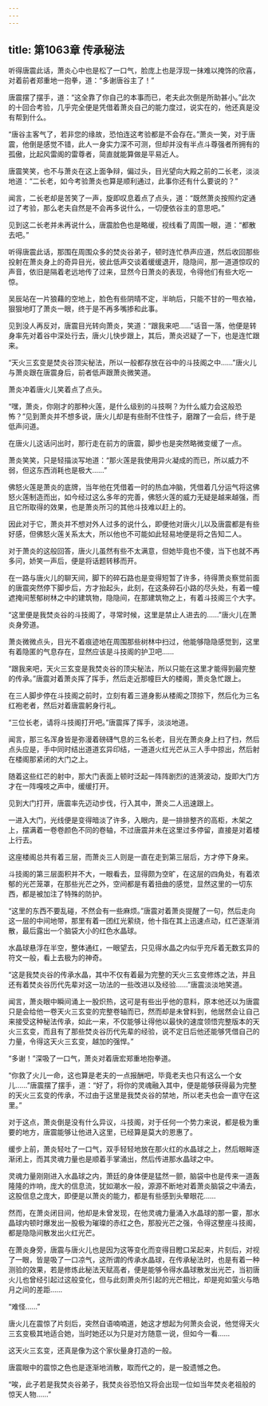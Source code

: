 ```yaml
---
---
---
```

title: 第1063章 传承秘法
---



听得唐震此话，萧炎心中也是松了一口气，脸庞上也是浮现一抹难以掩饰的欣喜，对着前者郑重地一抱拳，道：“多谢唐谷主了！”

唐震摆了摆手，道：“这全靠了你自己的本事而已，老夫此次倒是所助甚小。”此次的十回合考验，几乎完全便是凭借着萧炎自己的能力度过，说实在的，他还真是没有帮到什么。

“唐谷主客气了，若非您的缘故，恐怕连这考验都是不会存在。”萧炎一笑，对于唐震，他倒是感觉不错，此人一身实力深不可测，但却并没有半点斗尊强者所拥有的孤傲，比起风雷阁的雷尊者，简直就能算做是平易近人。

唐震笑笑，也不与萧炎在这上面争辩，偏过头，目光望向大殿之前的二长老，淡淡地道：“二长老，如今考验萧炎也算是顺利通过，此事你还有什么要说的？”

闻言，二长老却是苦笑了一声，旋即叹息着点了点头，道：“既然萧炎按照约定通过了考验，那么老夫自然是不会再多说什么，一切便依谷主的意思吧。”

见到这二长老并未再说什么，唐震脸色也是略缓，视线看了周围一眼，道：“都散去吧。”

听得唐震此话，那围在周围众多的焚炎谷弟子，顿时连忙恭声应道，然后收回那些投射在萧炎身上的奇异目光，彼此低声交谈着缓缓退开，隐隐间，那一道道惊叹的声音，依旧是隔着老远地传了过来，显然今日萧炎的表现，令得他们有些大吃一惊。

吴辰站在一片狼藉的空地上，脸色有些阴晴不定，半晌后，只能不甘的一甩衣袖，狠狠地盯了萧炎一眼，终于是不再多嘴掺和此事。

见到没人再反对，唐震目光转向萧炎，笑道：“跟我来吧……”话音一落，他便是转身率先对着谷中深处行去，唐火儿快步跟上，其后，萧炎迟疑了一下，也是连忙跟来。

“天火三玄变是焚炎谷顶尖秘法，所以一般都存放在谷中的斗技阁之中……”唐火儿与萧炎跟在唐震身后，前者低声跟萧炎微笑道。

萧炎冲着唐火儿笑着点了点头。

“嘿，萧炎，你刚才的那种火莲，是什么级别的斗技啊？为什么威力会这般恐怖？”见到萧炎并不想多说，唐火儿却是有些耐不住性子，磨蹭了一会后，终于是低声问道。

在唐火儿这话问出时，那行走在前方的唐震，脚步也是突然略微变缓了一点。

萧炎笑笑，只是轻描淡写地道：“那火莲是我使用异火凝成的而已，所以威力不弱，但这东西消耗也是极大……”

佛怒火莲是萧炎的底牌，当年他在凭借着一时的热血冲脑，凭借着几分运气将这佛怒火莲制造而出，如今经过这么多年的完善，佛怒火莲的威力无疑是越来越强，而且它所取得的效果，也是萧炎所习的其他斗技难以赶上的。

因此对于它，萧炎并不想对外人过多的说什么，即便他对唐火儿以及唐震都是有些好感，但佛怒火莲关系太大，所以他也不可能如此轻易地便是将之告知二人。

对于萧炎的这般回答，唐火儿虽然有些不太满意，但她毕竟也不傻，当下也就不再多问，娇笑一声后，便是将话题转移而开。

在一路与唐火儿的聊天间，脚下的碎石路也是变得短暂了许多，待得萧炎察觉前面的唐震突然停下脚步后，方才抬起头，此刻，在这条碎石小路的尽头处，有着一幢遮掩间葱郁树林之中的建筑物，隐隐间，在那建筑物之上，有着斗技阁三个大字。

“这里便是我焚炎谷的斗技阁了，寻常时候，这里是禁止人进去的……”唐火儿在萧炎身旁道。

萧炎微微点头，目光不着痕迹地在周围那些树林中扫过，他能够隐隐感觉到，这里有着隐匿的气息存在，显然应该是斗技阁的护卫吧……

“跟我来吧，天火三玄变是我焚炎谷的顶尖秘法，所以只能在这里才能得到最完整的传承。”唐震对着萧炎挥了挥手，然后走近那幢巨大的楼阁，萧炎急忙跟上。

在三人脚步停在斗技阁之前时，立刻有着三道身影从楼阁之顶掠下，然后化为三名红袍老者，然后对着唐震躬身行礼。

“三位长老，请将斗技阁打开吧。”唐震挥了挥手，淡淡地道。

闻言，那三名浑身皆是弥漫着磅礴气息的三名长老，目光在萧炎身上扫了扫，然后点头应是，手中同时结出道道玄异印结，一道道火红光芒从三人手中掠出，然后射在楼阁那紧闭的大门之上。

随着这些红芒的射中，那大门表面上顿时泛起一阵阵剧烈的涟漪波动，旋即大门方才在一阵嘎吱之声中，缓缓打开。

见到大门打开，唐震率先迈动步伐，行入其中，萧炎二人迅速跟上。

一进入大门，光线便是变得暗淡了许多，入眼内，是一排排整齐的高柜，木架之上，摆满着一卷卷颜色不同的卷轴，不过唐震并未在这里过多停留，直接是对着楼上行去。

这座楼阁总共有着三层，而萧炎三人则是一直在走到第三层后，方才停下身来。

斗技阁的第三层面积并不大，一眼看去，显得颇为空旷，在这层的四角处，有着浓郁的光芒笼罩，在那些光芒之外，空间都是有着扭曲的感觉，显然这里的一切东西，都是被加注了特殊的防护。

“这里的东西不要乱碰，不然会有一些麻烦。”唐震对着萧炎提醒了一句，然后走向这一层的中间地带，那里有着一团红光萦绕，他十指在其上迅速点动，红芒逐渐消散，最后露出一个脑袋大小的红色水晶球。

水晶球悬浮在半空，整体通红，一眼望去，只见得水晶之内似乎充斥着无数玄异的符文一般，看上去极为的神奇。

“这是我焚炎谷的传承水晶，其中不仅有着最为完整的天火三玄变修炼之法，并且还有着焚炎谷历代先辈对这一功法的一些改进以及经验……”唐震淡淡地笑道。

闻言，萧炎眼中瞬间涌上一股炽热，这可是有些出乎他的意料，原本他还以为唐震只是会给他一卷天火三玄变的完整卷轴而已，然而却是未曾料到，他居然会让自己来接受这种秘法传承，如此一来，不仅能够让得他以最快的速度领悟完整版本的天火三玄变，而且有了那些焚炎谷历代先辈的经验，说不定日后他还能够凭借自己的力量，令得这天火三玄变，越加的强悍。”

“多谢！”深吸了一口气，萧炎对着唐宏郑重地抱拳道。

“你救了火儿一命，这也算是老夫的一点报酬吧，毕竟老夫也只有这么一个女儿……”唐震摆了摆手，道：“好了，将你的灵魂融入其中，便是能够获得最为完整的天火三玄变的传承，不过由于这里是我焚炎谷的禁地，所以老夫也会一直守在这里。”

对于这点，萧炎倒是没有什么异议，斗技阁，对于任何一个势力来说，都是极为重要的地方，唐震能够让他进入这里，已经算是莫大的恩惠了。

缓步上前，萧炎轻吐了一口气，双手轻轻地放在那火红的水晶球之上，然后眼眸逐渐闭上，而其灵魂力量也是顺着手掌涌出，然后传进那水晶球之中。

灵魂力量刚刚进入水晶球之内，萧廷的身体便是猛然一颤，脑袋中也是传来一道轰隆隆的炸响，庞大的信息流，犹如潮水一般，源源不断地对着萧炎脑袋之中涌去，这股信息之庞大，即便是以萧炎的能力，都是有些感到头晕眼花……

然而，在萧炎闭目间，他却是未曾发现，在他灵魂力量涌入水晶球的那一霎，那水晶球内顿时爆发出一股极为璀璨的赤红之色，那股光芒之强，令得这整座斗技阁，都是隐隐间散发出火红光芒。

在萧炎身旁，唐震与唐火儿也是因为这等变化而变得目瞪口呆起来，片刻后，对视了一眼，皆是吸了一口凉气，这所谓的传承水晶球，在传承秘法时，也是有着一种测验的效果，若是修炼此秘法天赋高者，便是能够令得水晶球散发出光芒，当初唐火儿也曾经引起过这般变化，但与此刻萧炎所引起的光芒相比，却是宛如萤火与皓月之间的差距……

“难怪……”

唐火儿在震惊了片刻后，突然自语喃喃道，她这才想起为何萧炎会说，他觉得天火三玄变极其地适合她，当时她还以为只是对方随意一说，但如今一看……

这天火三玄变，还真是像为这个家伙量身打造的一般。

唐震眼中的震惊之色也是逐渐地消散，取而代之的，是一股遗憾之色。

“唉，此子若是我焚炎谷弟子，我焚炎谷恐怕又将会出现一位如当年焚炎老祖般的惊天人物……”